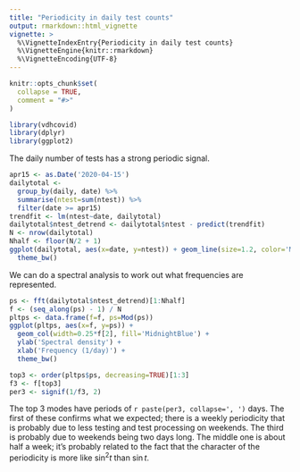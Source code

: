 ```yaml
---
title: "Periodicity in daily test counts"
output: rmarkdown::html_vignette
vignette: >
  %\VignetteIndexEntry{Periodicity in daily test counts}
  %\VignetteEngine{knitr::rmarkdown}
  %\VignetteEncoding{UTF-8}
---
```


```r
knitr::opts_chunk$set(
  collapse = TRUE,
  comment = "#>"
)
```

```r
library(vdhcovid)
library(dplyr)
library(ggplot2)
```

The daily number of tests has a strong periodic signal.  
```r
apr15 <- as.Date('2020-04-15')
dailytotal <- 
  group_by(daily, date) %>% 
  summarise(ntest=sum(ntest)) %>%
  filter(date >= apr15)
trendfit <- lm(ntest~date, dailytotal)
dailytotal$ntest_detrend <- dailytotal$ntest - predict(trendfit)
N <- nrow(dailytotal)
Nhalf <- floor(N/2 + 1)
ggplot(dailytotal, aes(x=date, y=ntest)) + geom_line(size=1.2, color='MidnightBlue') +
  theme_bw()
```

We can do a spectral analysis to work out what frequencies are represented.
```r
ps <- fft(dailytotal$ntest_detrend)[1:Nhalf]
f <- (seq_along(ps) - 1) / N
pltps <- data.frame(f=f, ps=Mod(ps))
ggplot(pltps, aes(x=f, y=ps)) + 
  geom_col(width=0.25*f[2], fill='MidnightBlue') + 
  ylab('Spectral density') +
  xlab('Frequency (1/day)') +
  theme_bw()
```

```r
top3 <- order(pltps$ps, decreasing=TRUE)[1:3]
f3 <- f[top3]
per3 <- signif(1/f3, 2)
```
The top 3 modes have periods of `r paste(per3, collapse=', ')` days.  The first
of these confirms what we expected; there is a weekly periodicity that is probably
due to less testing and test processing on weekends.  The third is probably due
to weekends being two days long.  The middle one is about half a week; it's probably
related to the fact that the character of the periodicity is more like $\sin^2 t$
than $\sin t$.
